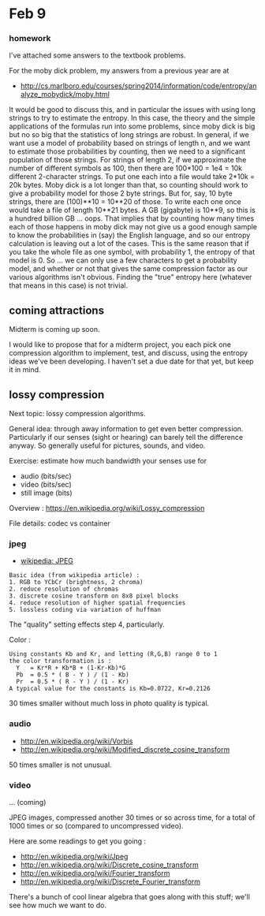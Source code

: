 = Feb 9 =

=== homework ===

I've attached some answers to the textbook problems. 

For the moby dick problem, my answers from a previous year are at

* http://cs.marlboro.edu/courses/spring2014/information/code/entropy/analyze_mobydick/moby.html

It would be good to discuss this, and in particular the issues with using long strings to try to estimate the entropy. In this case, the theory and the simple applications of the formulas run into some problems, since moby dick is big but no so big that the statistics of long strings are robust. In general, if we want use a model of probability based on strings of length n, and we want to estimate those probabilities by counting, then we need to a significant population of those strings. For strings of length 2, if we approximate the number of different symbols as 100, then there are 100*100 = 1e4 = 10k different 2-character strings. To put one each into a file would take 2*10k = 20k bytes. Moby dick is a lot longer than that, so counting should work to give a probability model for those 2 byte strings. But for, say, 10 byte strings, there are (100)**10 = 10**20 of those. To write each one once would take a file of length 10**21 bytes. A GB (gigabyte) is 10**9, so this is a hundred billion GB ... oops. That implies that by counting how many times each of those happens in moby dick may not give us a good enough sample to know the probabilities in (say) the English language, and so our entropy calculation is leaving out a lot of the cases. This is the same reason that if you take the whole file as one symbol, with probability 1, the entropy of that model is 0. So ... we can only use a few characters to get a probability model, and whether or not that gives the same compression factor as our various algorithms isn't obvious. Finding the "true" entropy here (whatever that means in this case) is not trivial.

== coming attractions ==

Midterm is coming up soon.

I would like to propose that for a midterm project, you each pick one compression algorithm to implement, test, and discuss, using the entropy ideas we've been developing. I haven't set a due date for that yet, but keep it in mind.

== lossy compression ==

Next topic: lossy compression algorithms.

General idea: through away information to get even 
better compression.  Particularly if our senses
(sight or hearing) can barely tell the difference anyway.
So generally useful for pictures, sounds, and video.

Exercise: estimate how much bandwidth your senses use for 
* audio (bits/sec)
* video (bits/sec)
* still image (bits)

Overview : https://en.wikipedia.org/wiki/Lossy_compression

File details: codec vs container

=== jpeg ===
* [[wikipedia: JPEG]]

 Basic idea (from wikipedia article) :
 1. RGB to YCbCr (brightness, 2 chroma)
 2. reduce resolution of chromas
 3. discrete cosine transform on 8x8 pixel blocks
 4. reduce resolution of higher spatial frequencies
 5. lossless coding via variation of huffman

The "quality" setting effects step 4, particularly.

Color :

 Using constants Kb and Kr, and letting (R,G,B) range 0 to 1
 the color transformation is :
   Y   = Kr*R + Kb*B + (1-Kr-Kb)*G
   Pb  = 0.5 * ( B - Y ) / (1 - Kb)
   Pr  = 0.5 * ( R - Y ) / (1 - Kr)
 A typical value for the constants is Kb=0.0722, Kr=0.2126

30 times smaller without much loss in photo quality is typical.

=== audio ===

* http://en.wikipedia.org/wiki/Vorbis
* http://en.wikipedia.org/wiki/Modified_discrete_cosine_transform

50 times smaller is not unusual.

=== video ===

... (coming)


JPEG images, 
compressed another 30 times or so across time, for a total of 1000 times or so (compared to uncompressed video).

Here are some readings to get you going :

* http://en.wikipedia.org/wiki/Jpeg
* http://en.wikipedia.org/wiki/Discrete_cosine_transform
* http://en.wikipedia.org/wiki/Fourier_transform
* http://en.wikipedia.org/wiki/Discrete_Fourier_transform

There's a bunch of cool linear algebra that goes along with this stuff; we'll see how much we want to do.
